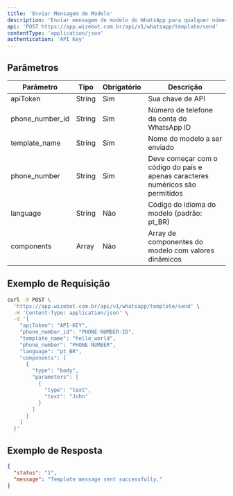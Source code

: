 ```yaml
---
title: 'Enviar Mensagem de Modelo'
description: 'Enviar mensagem de modelo do WhatsApp para qualquer número de celular'
api: 'POST https://app.wizebot.com.br/api/v1/whatsapp/template/send'
contentType: 'application/json'
authentication: 'API Key'
---
```


## Parâmetros

| Parâmetro | Tipo | Obrigatório | Descrição |
|-----------|------|-------------|-----------|
| apiToken | String | Sim | Sua chave de API |
| phone_number_id | String | Sim | Número de telefone da conta do WhatsApp ID |
| template_name | String | Sim | Nome do modelo a ser enviado |
| phone_number | String | Sim | Deve começar com o código do país e apenas caracteres numéricos são permitidos |
| language | String | Não | Código do idioma do modelo (padrão: pt_BR) |
| components | Array | Não | Array de componentes do modelo com valores dinâmicos |

## Exemplo de Requisição

```bash
curl -X POST \
  'https://app.wizebot.com.br/api/v1/whatsapp/template/send' \
  -H 'Content-Type: application/json' \
  -d '{
    "apiToken": "API-KEY",
    "phone_number_id": "PHONE-NUMBER-ID",
    "template_name": "hello_world",
    "phone_number": "PHONE-NUMBER",
    "language": "pt_BR",
    "components": [
      {
        "type": "body",
        "parameters": [
          {
            "type": "text",
            "text": "John"
          }
        ]
      }
    ]
  }'
```

## Exemplo de Resposta

```json
{
  "status": "1",
  "message": "Template message sent successfully."
}
